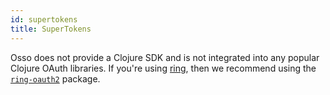 ```yaml
---
id: supertokens
title: SuperTokens
---
```



Osso does not provide a Clojure SDK and is not integrated into any popular Clojure OAuth libraries. If you're using [ring](https://github.com/ring-clojure/ring), then we recommend using the [`ring-oauth2`](https://github.com/weavejester/ring-oauth2) package.

